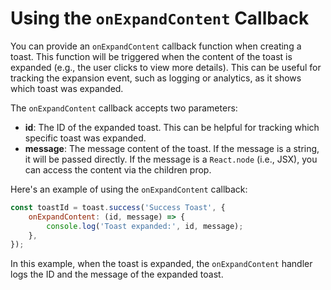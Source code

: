 # Using the `onExpandContent` Callback

You can provide an `onExpandContent` callback function when creating a toast. This function will be triggered when the content of the toast is expanded (e.g., the user clicks to view more details). This can be useful for tracking the expansion event, such as logging or analytics, as it shows which toast was expanded.

The `onExpandContent` callback accepts two parameters:

- **id**: The ID of the expanded toast. This can be helpful for tracking which specific toast was expanded.
- **message**: The message content of the toast. If the message is a string, it will be passed directly. If the message is a `React.node` (i.e., JSX), you can access the content via the children prop.

Here's an example of using the `onExpandContent` callback:

```javascript
const toastId = toast.success('Success Toast', {
    onExpandContent: (id, message) => {
        console.log('Toast expanded:', id, message);
    },
});
```

In this example, when the toast is expanded, the `onExpandContent` handler logs the ID and the message of the expanded toast.
